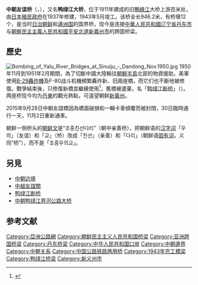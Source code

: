 {{noteTA
|1=zh-cn:朝鲜战争; zh-tw:韓戰; zh-hk:韓戰; zh-mo:韓戰; zh-sg:韩战;
|2=zh:朝鮮; zh-hans:朝鲜; zh-hant:北韓;
|3=zh:日治朝鮮; zh-hans:日治朝鲜; zh-hant:日治朝鮮;
|4=zh:朝鮮文; zh-hans:朝鲜文; zh-hant:韓文;
|5=zh:朝鮮半島; zh-hans:朝鲜半岛; zh-hant:朝鮮半島;
|6=zh:朝鮮民主主義人民共和国; zh-hans:朝鲜民主主义人民共和国; zh-hant:朝鮮民主主義人民共和國;
}}
{{Infobox_Bridge
|bridge_name= 中朝友谊桥
|image= Sino-Korean Friendship Bridge.jpg
|caption= 
|official_name= 中文：中朝友谊桥 <br/> 朝鲜语：조중우의교,조중친선다리
|also_known_as= Sino-Korean or China-Korea Friendship Bridge
|carries= 人行道、自行车道、公路和铁路
|crosses= [[鴨綠江|鴨綠江]]
|country= {{PRC}}<br>{{DPRK}}
|locale= [[辽宁省|辽宁省]][[丹东市|丹东市]] <br/> [[平安北道|平安北道]][[新义州市|新义州市]]
|maint=
|id=
|design=
|mainspan=
|length= 946.2米
|width=
|height=
|clearance=
|below=
|traffic=
|begin= 1937年
|open= 1943年5月
|closed= 
|toll=
|coordinates={{coord|40|6|54|N|124|23|34|E|type:landmark|display=inline,title}}
}}

'''中朝友谊桥'''（{{kor|k='''조중친선다리'''|hj=朝中親善다리|名=北}}，{{kor|k='''중조우의교'''|hj=中朝友誼橋|名=中}}），又名'''鸭绿江大桥'''，位于1911年建成的旧[[鴨綠江|鴨綠江]]大桥上游百米处，由[[朝鮮日治時期|日本殖民政府]]在1937年修建，1943年5月竣工。该桥全长946.2米，有桥墩12个，是当时[[朝鲜日治时期|日治朝鲜]]和[[满洲国|满洲国]]的国界桥，现今是连接[[中華人民共和國|中華人民共和國]][[辽宁省|辽宁省]][[丹东市|丹东市]]与[[朝鮮民主主義人民共和國|朝鮮民主主義人民共和國]][[平安北道|平安北道]][[新義州市|新義州市]]的跨国桥梁。

== 歷史 ==
[[Image:Bombing_of_Yalu_River_Bridges_at_Sinuiju_-_Dandong_Nov.1950.jpg|thumb]]
1950年11月到1951年2月期間，為了切斷中國大陸輸往[[朝鮮半島|朝鮮半島]]北部的物資援助，美軍使用[[B-29轟炸機|B-29轟炸機]]及F-80战斗机機頻繁轟炸新、旧兩座橋，而它们也不斷地被修復。戰爭結束後，只修復新橋並繼續使用<ref>{{Cite web|title=韓戰初期：美國為何不敢轟炸鴨綠江大橋？ - 歷史|url=https://www.chinatimes.com/hottopic/20160629004811-260812?chdtv|access-date=2021-06-18|last=中時新聞網|work=中時新聞網|language=zh-TW|archive-date=2022-01-19|archive-url=https://web.archive.org/web/20220119025748/https://www.chinatimes.com/hottopic/20160629004811-260812?chdtv|dead-url=no}}</ref>，舊橋被遺棄，名「[[鸭绿江断桥|鸭绿江断桥]]」（{{kor|=k|압록강 단교}}）。两座桥现今均为[[丹東|丹東]]的觀光熱點，可遠望朝鲜[[新義州|新義州]]。

2015年9月28日中朝友誼橋因為橋面破損和一輛卡車傾覆而被封閉，30日臨時通行一天，11月2日重新通車。

朝鲜一侧桥头的[[朝鲜文|朝鲜文]]是“조중친선다리”（朝中亲善桥），把朝鲜语的[[汉字语|汉字词]]「우의」（友谊）和「교」（桥）改成「친선」（亲善）和「다리」（朝鲜语[[固有词|固有词]]，义同“桥”），而不是「조중우의교」。

==另見==
*[[中朝边境|中朝边境]]
*[[友誼關|中越友誼關]]
*[[鸭绿江断桥|鸭绿江断桥]]
*[[中朝鸭绿江界河公路大桥|中朝鸭绿江界河公路大桥]]

==参考文献==
{{reflist}}

{{China – North Korea border crossings}}

[[Category:亞洲公路網|Category:亞洲公路網]]
[[Category:朝鲜民主主义人民共和国桥梁|Category:朝鲜民主主义人民共和国桥梁]]
[[Category:亚洲跨国桥梁|Category:亚洲跨国桥梁]]
[[Category:丹东桥梁|Category:丹东桥梁]]
[[Category:中华人民共和国口岸|Category:中华人民共和国口岸]]
[[Category:中朝邊界|Category:中朝邊界]]
[[Category:中朝关系|Category:中朝关系]]
[[Category:中国公路铁路两用桥|Category:中国公路铁路两用桥]]
[[Category:1943年完工橋梁|Category:1943年完工橋梁]]
[[Category:鸭绿江桥梁|Category:鸭绿江桥梁]]
[[Category:新义州市|Category:新义州市]]